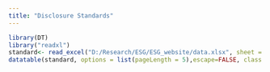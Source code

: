 ---
title: "Disclosure Standards"
---

```{r echo=FALSE, results='asis'}
library(DT)
library("readxl")
standard<- read_excel("D:/Research/ESG/ESG_website/data.xlsx", sheet = "standards")
datatable(standard, options = list(pageLength = 5),escape=FALSE, class = 'cell-border stripe')
```